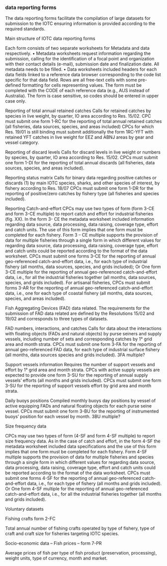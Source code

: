 ### data reporting forms##

The data reporting forms facilitate the compilation of large datasets for  submission to the IOTC ensuring information is provided according to the required standards. 

Main structure of IOTC data reporting forms 

Each form consists of two separate worksheets for Metadata and data respectively. 
•	Metadata worksheets request information regarding the submission, calling for the identification of a focal point and organization with their contact details (e-mail), submission date and finalization date. All metadata needs to be filled. 
•	Data worksheets included headers for each data fields linked to a reference data browser corresponding to the code list specific for that data field. Rows are all free-text cells with some pre-defined formatting for cells representing values. The form must be completed with the CODE of each reference data (e.g., AUS instead of Australia). The form is case sensitive, so codes should be entered in upper case only. 

Reporting of total annual retained catches 
Calls for retained catches by species in live weight, by quarter, IO area according to Res. 15/02.
CPC must submit one form 1-RC for the reporting of total annual retained catches (all fisheries, data sources, species, and areas included)	
CPCs for which Res. 19/01 is still binding must submit additionally the form 1RC-YFT with retained YFT catches in live weight for EEZ and ABNJ areas by gear and vessel category. 

Reporting of discard levels 
Calls for discard levels in live weight or numbers by species, by quarter, IO area according to Res. 15/02.
CPCs must submit one form 1-DI for the reporting of total annual discards (all fisheries, data sources, species, and areas included).

Reporting status matrix 
Calls for binary data regarding positive catches or discards (1) by main IOTC species, sharks, and other species of interest, by fishery according to Res. 18/07
CPCs must submit one form 1-DR for the reporting of positive/zero catches by fishery type (all fisheries and species included).

Reporting Catch-and-effort 
CPCs may use two types of form (form 3-CE and form 3-CE multiple) to report catch and effort for industrial fisheries (fig. XX).
In the form 3- CE the metadata worksheet included information regarding data source, data processing, data raising, coverage type, effort and catch units. The use of this form implies that one form must be completed for each fishery.
Form 3 – CE multiple supports the provision of data for multiple fisheries through a single form in which different values for regarding data source, data processing, data raising, coverage type, effort and catch units could be reported according to the format of the data worksheet.
CPCs must submit one forms 3-CE for the reporting of annual geo-referenced catch-and-effort data, i.e., for each type of industrial fishery (all months, data sources, species, and grids included);
Or One form 3-CE multiple for the reporting of annual geo-referenced catch-and-effort data, i.e., for all the industrial fisheries together (all months, data sources, species, and grids included).
For artisanal fisheries, CPCs must submit forms 3-AR for the reporting of annual geo-referenced catch-and-effort data, i.e., one for each type of coastal fishery (all months, data sources, species, and areas included).

Fish Aggregating Devices (FAD) data related.
The requirements for the submission of FAD data related are defined by the Resolutions 15/02 and 19/02 and corresponds to three types of datasets.

FAD numbers, interactions, and catches 
Calls for data about the interactions with floating objects (FADs and natural objects) by purse seiners and supply vessels, including number of sets and corresponding catches by 1° grid area and month strata. 
CPCs must submit one form 3-FA for the reporting of annual geo-referenced FAD data, for each type of industrial surface fishery (all months, data sources species and grids included).
3FA multiple?

Support vessels information 
Requires the number of support vessels and effort by 1° grid area and month strata. CPCs with active supply vessels are expected to provide one form 3-SU for the reporting of annual supply vessels’ efforts (all months and grids included).
CPCs must submit one form 3-SU for the reporting of support vessels effort by grid area and month strata. 

Daily buoys positions 
Compiled monthly buoys day positions by vessel of active equipping FADs and natural floating objects for each purse seine vessel.  CPCs must submit one form 3-BU for the reporting of instrumented buoys’ position for each vessel by month.
3BU multiple?

Size frequency data 

CPCs may use two types of form (4-SF and form 4-SF multiple) to report size frequency data.
As in the case of catch and effort, in the form 4-SF the metadata worksheet included data specifications and the use of this form implies that one form must be completed for each fishery.
Form 4-SF multiple supports the provision of data for multiple fisheries and species through a single form in which different values for regarding data source, data processing, data raising, coverage type, effort and catch units could be reported according to the format of the data worksheet.
CPCs must submit one forms 4-SF for the reporting of annual geo-referenced catch-and-effort data, i.e., for each type of fishery (all months and grids included).
Or One form 4-SF multiple for the reporting of annual geo-referenced catch-and-effort data, i.e., for all the industrial fisheries together (all months and grids included).

Voluntary datasets

Fishing crafts form 2-FC

Total annual number of fishing crafts operated by type of fishery, type of craft and craft size for fisheries targeting IOTC species.

Socio-economic data – Fish prices – form 7-PR

Average prices of fish per type of fish product (preservation, processing), weight units, type of currency, month and market.


